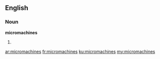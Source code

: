 ==English==

===Noun===
'''micromachines'''

# {{plural of|micromachine}}

[[ar:micromachines]]
[[fr:micromachines]]
[[ku:micromachines]]
[[my:micromachines]]